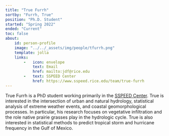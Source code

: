 ```yaml
---
title: "True Furrh"
sortby: "Furrh, True"
position: "Ph.D. Student"
started: "Spring 2022"
ended: "Current"
toc: false
about:
    id: person-profile
    image: "../../_assets/img/people/tfurrh.png"
    template: jolla
    links:
        -   icon: envelope
            text: Email
            href: mailto:jdf@rice.edu
        -   text: SSPEED Center
            href: https://www.sspeed.rice.edu/team/true-furrh
---
```


:::{#person-profile}
True Furrh is a PhD student working primarily in the [SSPEED Center](https://www.sspeed.rice.edu/).
True is interested in the intersection of urban and natural hydrology, statistical analysis of extreme weather events, and coastal geomorphological processes.
In particular, his research focuses on vegetative infiltration and the role native prairie grasses play in the hydrologic cycle.
True is also interested in statistical methods to predict tropical storm and hurricane frequency in the Gulf of Mexico.
:::